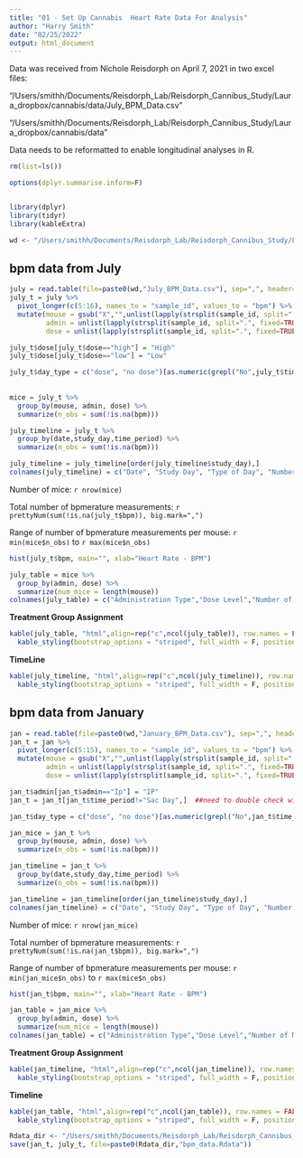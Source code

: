 ```yaml
---
title: "01 - Set Up Cannabis  Heart Rate Data For Analysis"
author: "Harry Smith"
date: "02/25/2022"
output: html_document
---
```


Data was received from Nichole Reisdorph on April 7, 2021 in two excel files:

"/Users/smithh/Documents/Reisdorph_Lab/Reisdorph_Cannibus_Study/Laura_dropbox/cannabis/data/July_BPM_Data.csv"

"/Users/smithh/Documents/Reisdorph_Lab/Reisdorph_Cannibus_Study/Laura_dropbox/cannabis/data"

Data needs to be reformatted to enable longitudinal analyses in R.

```r
rm(list=ls())

options(dplyr.summarise.inform=F)


library(dplyr)
library(tidyr)
library(kableExtra)

wd <- "/Users/smithh/Documents/Reisdorph_Lab/Reisdorph_Cannibus_Study/Laura_dropbox/cannabis/data/"
```

## bpm data from July

```r
july = read.table(file=paste0(wd,"July_BPM_Data.csv"), sep=",", header=TRUE, fill=TRUE)
july_t = july %>% 
  pivot_longer(c(5:16), names_to = "sample_id", values_to = "bpm") %>%
  mutate(mouse = gsub("X","",unlist(lapply(strsplit(sample_id, split=".", fixed=TRUE), function(a) a[1]))),
         admin = unlist(lapply(strsplit(sample_id, split=".", fixed=TRUE), function(a) a[2])),
         dose = unlist(lapply(strsplit(sample_id, split=".", fixed=TRUE), function(a) a[length(a)])))

july_t$dose[july_t$dose=="high"] = "High"
july_t$dose[july_t$dose=="low"] = "Low"

july_t$day_type = c("dose", "no dose")[as.numeric(grepl("No",july_t$time_period)) + 1]
  
  
mice = july_t %>%
  group_by(mouse, admin, dose) %>%
  summarize(n_obs = sum(!is.na(bpm)))

july_timeline = july_t %>%
  group_by(date,study_day,time_period) %>%
  summarize(n_obs = sum(!is.na(bpm)))

july_timeline = july_timeline[order(july_timeline$study_day),]
colnames(july_timeline) = c("Date", "Study Day", "Type of Day", "Number of Measured bpm")
```

Number of mice: `r nrow(mice)`

Total number of bpmerature measurements: `r prettyNum(sum(!is.na(july_t$bpm)), big.mark=",")`

Range of number of bpmerature measurements per mouse: `r min(mice$n_obs)` to `r max(mice$n_obs)`

```r
hist(july_t$bpm, main="", xlab="Heart Rate - BPM")
```

```r
july_table = mice %>%
  group_by(admin, dose) %>%
  summarize(num_mice = length(mouse))
colnames(july_table) = c("Administration Type","Dose Level","Number of Mice")
```

**Treatment Group Assignment**

```r
kable(july_table, "html",align=rep("c",ncol(july_table)), row.names = FALSE) %>%
  kable_styling(bootstrap_options = "striped", full_width = F, position="left")
```

**TimeLine**

```r
kable(july_timeline, "html",align=rep("c",ncol(july_timeline)), row.names = FALSE) %>%
  kable_styling(bootstrap_options = "striped", full_width = F, position="left")
```


## bpm data from January

```r
jan = read.table(file=paste0(wd,"January_BPM_Data.csv"), sep=",", header=TRUE, fill=TRUE)
jan_t = jan %>% 
  pivot_longer(c(5:15), names_to = "sample_id", values_to = "bpm") %>%
  mutate(mouse = gsub("X","",unlist(lapply(strsplit(sample_id, split=".", fixed=TRUE), function(a) a[1]))),
         admin = unlist(lapply(strsplit(sample_id, split=".", fixed=TRUE), function(a) a[2])),
         dose = unlist(lapply(strsplit(sample_id, split=".", fixed=TRUE), function(a) a[length(a)])))

jan_t$admin[jan_t$admin=="Ip"] = "IP"
jan_t = jan_t[jan_t$time_period!="Sac Day",]  ##need to double check with Nichole about this

jan_t$day_type = c("dose", "no dose")[as.numeric(grepl("No",jan_t$time_period)) + 1]

jan_mice = jan_t %>%
  group_by(mouse, admin, dose) %>%
  summarize(n_obs = sum(!is.na(bpm)))

jan_timeline = jan_t %>%
  group_by(date,study_day,time_period) %>%
  summarize(n_obs = sum(!is.na(bpm)))

jan_timeline = jan_timeline[order(jan_timeline$study_day),]
colnames(jan_timeline) = c("Date", "Study Day", "Type of Day", "Number of Measured bpm")

```

Number of mice: `r nrow(jan_mice)`

Total number of bpmerature measurements: `r prettyNum(sum(!is.na(jan_t$bpm)), big.mark=",")`

Range of number of bpmerature measurements per mouse: `r min(jan_mice$n_obs)` to `r max(mice$n_obs)`

```r
hist(jan_t$bpm, main="", xlab="Heart Rate - BPM")
```

```r
jan_table = jan_mice %>%
  group_by(admin, dose) %>%
  summarize(num_mice = length(mouse))
colnames(jan_table) = c("Administration Type","Dose Level","Number of Mice")
```

**Treatment Group Assignment**

```r
kable(jan_timeline, "html",align=rep("c",ncol(jan_timeline)), row.names = FALSE) %>%
  kable_styling(bootstrap_options = "striped", full_width = F, position="left")
```

**Timeline**

```r
kable(jan_table, "html",align=rep("c",ncol(jan_table)), row.names = FALSE) %>%
  kable_styling(bootstrap_options = "striped", full_width = F, position="left")
```

```r
Rdata_dir <- "/Users/smithh/Documents/Reisdorph_Lab/Reisdorph_Cannibus_Study/Laura_dropbox/cannabis/Rdata/"
save(jan_t, july_t, file=paste0(Rdata_dir,"bpm_data.Rdata"))
```